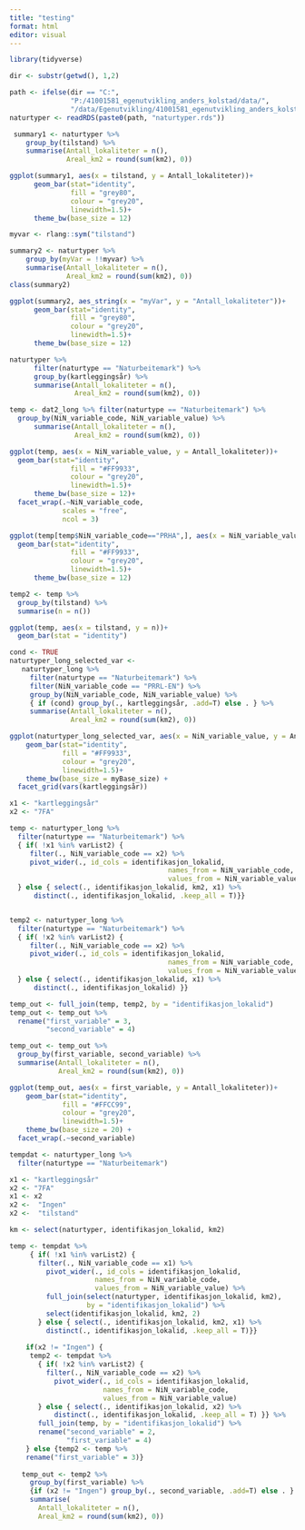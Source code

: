 ```yaml
---
title: "testing"
format: html
editor: visual
---
```


```r
library(tidyverse)
```


```r
dir <- substr(getwd(), 1,2)

path <- ifelse(dir == "C:", 
               "P:/41001581_egenutvikling_anders_kolstad/data/",
               "/data/Egenutvikling/41001581_egenutvikling_anders_kolstad/data/")
naturtyper <- readRDS(paste0(path, "naturtyper.rds"))
```

```r
 summary1 <- naturtyper %>%
    group_by(tilstand) %>%
    summarise(Antall_lokaliteter = n(),
              Areal_km2 = round(sum(km2), 0))
```

```r
ggplot(summary1, aes(x = tilstand, y = Antall_lokaliteter))+
      geom_bar(stat="identity",
               fill = "grey80",
               colour = "grey20",
               linewidth=1.5)+
      theme_bw(base_size = 12)
```


```r
myvar <- rlang::sym("tilstand")

summary2 <- naturtyper %>%
    group_by(myVar = !!myvar) %>%
    summarise(Antall_lokaliteter = n(),
              Areal_km2 = round(sum(km2), 0))
class(summary2)
```

```r
ggplot(summary2, aes_string(x = "myVar", y = "Antall_lokaliteter"))+
      geom_bar(stat="identity",
               fill = "grey80",
               colour = "grey20",
               linewidth=1.5)+
      theme_bw(base_size = 12)
```

```r
naturtyper %>%
      filter(naturtype == "Naturbeitemark") %>%
      group_by(kartleggingsår) %>%
      summarise(Antall_lokaliteter = n(),
                Areal_km2 = round(sum(km2), 0)) 
```

```r
temp <- dat2_long %>% filter(naturtype == "Naturbeitemark") %>%
  group_by(NiN_variable_code, NiN_variable_value) %>%
      summarise(Antall_lokaliteter = n(),
                Areal_km2 = round(sum(km2), 0))

ggplot(temp, aes(x = NiN_variable_value, y = Antall_lokaliteter))+
  geom_bar(stat="identity",
               fill = "#FF9933",
               colour = "grey20",
               linewidth=1.5)+
      theme_bw(base_size = 12)+
  facet_wrap(.~NiN_variable_code,
             scales = "free",
             ncol = 3)
```


```r
ggplot(temp[temp$NiN_variable_code=="PRHA",], aes(x = NiN_variable_value, y = Antall_lokaliteter))+
  geom_bar(stat="identity",
               fill = "#FF9933",
               colour = "grey20",
               linewidth=1.5)+
      theme_bw(base_size = 12)
```


```r
temp2 <- temp %>%
  group_by(tilstand) %>%
  summarise(n = n())
```

```r
ggplot(temp, aes(x = tilstand, y = n))+
  geom_bar(stat = "identity")
```



```r
cond <- TRUE
naturtyper_long_selected_var <- 
   naturtyper_long %>% 
     filter(naturtype == "Naturbeitemark") %>%
     filter(NiN_variable_code == "PRRL-EN") %>%
     group_by(NiN_variable_code, NiN_variable_value) %>%
     { if (cond) group_by(., kartleggingsår, .add=T) else . } %>%
     summarise(Antall_lokaliteter = n(),
               Areal_km2 = round(sum(km2), 0))
```

```r
ggplot(naturtyper_long_selected_var, aes(x = NiN_variable_value, y = Antall_lokaliteter))+
    geom_bar(stat="identity",
             fill = "#FF9933",
             colour = "grey20",
             linewidth=1.5)+
    theme_bw(base_size = myBase_size) +
  facet_grid(vars(kartleggingsår))
```

```r
x1 <- "kartleggingsår"
x2 <- "7FA"
```


```r
temp <- naturtyper_long %>%
  filter(naturtype == "Naturbeitemark") %>%
  { if( !x1 %in% varList2) {
     filter(., NiN_variable_code == x2) %>%
     pivot_wider(., id_cols = identifikasjon_lokalid,
                                       names_from = NiN_variable_code,
                                       values_from = NiN_variable_value)
  } else { select(., identifikasjon_lokalid, km2, x1) %>%
      distinct(., identifikasjon_lokalid, .keep_all = T)}}


temp2 <- naturtyper_long %>%
  filter(naturtype == "Naturbeitemark") %>%
  { if( !x2 %in% varList2) {
     filter(., NiN_variable_code == x2) %>%
     pivot_wider(., id_cols = identifikasjon_lokalid,
                                       names_from = NiN_variable_code,
                                       values_from = NiN_variable_value)
  } else { select(., identifikasjon_lokalid, x1) %>%
      distinct(., identifikasjon_lokalid) }}

temp_out <- full_join(temp, temp2, by = "identifikasjon_lokalid")
temp_out <- temp_out %>%
  rename("first_variable" = 3,
         "second_variable" = 4)

temp_out <- temp_out %>%
  group_by(first_variable, second_variable) %>%
  summarise(Antall_lokaliteter = n(),
            Areal_km2 = round(sum(km2), 0))

```



```r
ggplot(temp_out, aes(x = first_variable, y = Antall_lokaliteter))+
    geom_bar(stat="identity",
             fill = "#FFCC99",
             colour = "grey20",
             linewidth=1.5)+
    theme_bw(base_size = 20) +
  facet_wrap(.~second_variable)
```


```r
tempdat <- naturtyper_long %>%
  filter(naturtype == "Naturbeitemark")

x1 <- "kartleggingsår"
x2 <- "7FA"
x1 <- x2
x2 <-  "Ingen"
x2 <-  "tilstand"

km <- select(naturtyper, identifikasjon_lokalid, km2)
```



```r
temp <- tempdat %>%
     { if( !x1 %in% varList2) {
       filter(., NiN_variable_code == x1) %>%
         pivot_wider(., id_cols = identifikasjon_lokalid,
                     names_from = NiN_variable_code,
                     values_from = NiN_variable_value) %>%
         full_join(select(naturtyper, identifikasjon_lokalid, km2),
                   by = "identifikasjon_lokalid") %>%
         select(identifikasjon_lokalid, km2, 2)
       } else { select(., identifikasjon_lokalid, km2, x1) %>%
         distinct(., identifikasjon_lokalid, .keep_all = T)}}
   
    if(x2 != "Ingen") {
     temp2 <- tempdat %>%
       { if( !x2 %in% varList2) {
         filter(., NiN_variable_code == x2) %>%
           pivot_wider(., id_cols = identifikasjon_lokalid,
                       names_from = NiN_variable_code,
                       values_from = NiN_variable_value)
       } else { select(., identifikasjon_lokalid, x2) %>%
           distinct(., identifikasjon_lokalid, .keep_all = T) }} %>%
       full_join(temp, by = "identifikasjon_lokalid") %>%
       rename("second_variable" = 2,
              "first_variable" = 4)
    } else {temp2 <- temp %>%
    rename("first_variable" = 3)}
     
   temp_out <- temp2 %>%
     group_by(first_variable) %>%
     {if (x2 != "Ingen") group_by(., second_variable, .add=T) else . } %>%
     summarise(
       Antall_lokaliteter = n(),
       Areal_km2 = round(sum(km2), 0))
```
















